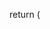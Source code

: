   return (
    <style global jsx>{`
      :root {
        --bg-start: #000000;
        --bg-end: #000000;
        --accent: #8c75cc;
        --accent-2: #3e4d84;
        --accent-hover: #7c69b7;
        --accent-2-hover: #384476;
      }

      html,
      body,
      #root {
        height: 100%;
        overflow-x: hidden;
      }

      body {
        margin: 0;
        background: radial-gradient(
            1200px 800px at 10% 20%,
            rgba(141, 118, 204, 0.12),
            transparent 60%
          ),
          radial-gradient(
            900px 700px at 80% 60%,
            rgba(62, 77, 132, 0.12),
            transparent 60%
          ),
          linear-gradient(180deg, var(--bg-start), var(--bg-end)) !important;
        color: white !important;
        font-family: "Overpass", ui-sans-serif, system-ui, -apple-system, Segoe UI,
          Roboto, Helvetica, Arial, "Apple Color Emoji", "Segoe UI Emoji";
      }

      .title {
        font-family: "OverpassBold", ui-sans-serif, system-ui, -apple-system, Segoe UI,
          Roboto, Helvetica, Arial, "Apple Color Emoji", "Segoe UI Emoji" !important;
      }

      * {
          scrollbar-width: thin;
          scrollbar-color: #0a0a0c #070707;
      }

      *::-webkit-scrollbar,
      html::-webkit-scrollbar,
      body::-webkit-scrollbar,
      .main-scroll-container::-webkit-scrollbar {
          width: 8px !important;
          background: #070707 !important;
      }

      *::-webkit-scrollbar-thumb,
      html::-webkit-scrollbar-thumb,
      body::-webkit-scrollbar-thumb,
      .main-scroll-container::-webkit-scrollbar-thumb {
          background: #0a0a0c !important;
          border-radius: 8px !important;
      }

      *::-webkit-scrollbar-track,
      html::-webkit-scrollbar-track,
      body::-webkit-scrollbar-track,
      .main-scroll-container::-webkit-scrollbar-track {
          background: #070707 !important;
      }


      button {
        font-family: "OverpassBold";
      }

      @keyframes sway {
        0% {
          transform: translate(0px, 0px) rotate(0deg);
        }
        25% {
          transform: translate(3px, 2px) rotate(1deg);
        }
        75% {
          transform: translate(-3px, 1px) rotate(-1deg);
        }
        100% {
          transform: translate(0px, 0px) rotate(0deg);
        }
      }

      .grid-item {
        grid-column: span 1;
        transition: grid-column 0.5s cubic-bezier(0.4, 0, 0.2, 1),
          transform 0.5s cubic-bezier(0.4, 0, 0.2, 1),
          max-height 0.5s cubic-bezier(0.4, 0, 0.2, 1),
          opacity 0.5s cubic-bezier(0.4, 0, 0.2, 1);
      }

      .grid-item.expanded {
        grid-column: 1 / -1;
      }

      .expanded-content {
        max-height: 0;
        opacity: 0;
        overflow: hidden;
        transition: max-height 0.5s cubic-bezier(0.4, 0, 0.2, 1),
          opacity 0.5s cubic-bezier(0.4, 0, 0.2, 1),
          transform 0.5s cubic-bezier(0.4, 0, 0.2, 1);
      }

      .expanded .expanded-content {
        max-height: 500px;
        opacity: 1;
        transform: translateY(0);
      }

      @layer utilities {
        .bloom {
          filter: blur(40px);
          opacity: 0.6;
        }
        .bloom-strong {
          filter: blur(70px);
          opacity: 0.5;
        }
        .text-glow {
          text-shadow: 0 0 12px rgba(141, 118, 204, 0.5),
            0 0 22px rgba(62, 77, 132, 0.35);
        }
        .ring-glow {
          box-shadow: 0 0 0 1px rgba(148, 163, 184, 0.15),
            0 0 24px rgba(141, 118, 204, 0.35), inset 0 0 12px rgba(62, 77, 132, 0.2);
        }

        .glint {
          position: relative;
          overflow: hidden;
        }
        .glint::before {
          content: "";
          position: absolute;
          top: 0;
          left: 0;
          right: 0;
          height: 18%;
          background: linear-gradient(
            to bottom,
            rgba(255, 255, 255, 0.22),
            rgba(255, 255, 255, 0.06) 20%,
            transparent
          );
          pointer-events: none;
          border-top-left-radius: inherit;
          border-top-right-radius: inherit;
        }
      }

      .glassish {
        background: rgba(15, 23, 42, 0.45) !important;
        backdrop-filter: blur(16px) saturate(140%) !important;
        -webkit-backdrop-filter: blur(16px) saturate(140%) !important;
        border: 1px solid rgba(148, 163, 184, 0.15) !important;
      }

      .carousel {
        transform: none;
        max-width: 100%;
        box-sizing: border-box;
        width: 100%;
        overflow: visible;
      }

      .carousel-container {
        transform: scale(0.9);
        padding-right: 4rem;
      }

      @media (min-width: 768px) {
        .carousel {
          transform: perspective(1000px) rotateY(-6deg);
        }
      }

      @media (max-width: 1211px) {
        .carousel-container {
          position: relative !important;
          right: auto !important;
          top: auto !important;
          transform: none !important;
          width: 100% !important;
          max-width: 100% !important;
          display: none !important;
          margin-top: 2rem;
        }

        .left-content {
          padding-left: 3rem;
          max-width: 50rem;
        }
      }

      @media screen and (max-width: 950px) {
        .bg-\[\#1a1a1f\] {
          background-color: transparent !important;
        }
      }

      @media (max-width: 767px) {
        .mobile-container {
          max-width: 130vw;
          overflow-x: hidden;
          padding-top: 4rem;
        }

        .by {
          display: none;
        }

        .mobile-full-width {
          width: 100%;
          max-width: 100%;
        }

        .left-content {
          padding-left: unset;
          max-width: unset;
        }
        .carousel-container,
        .carousel {
          display: block !important;
          margin-left: 1rem !important;
          margin-bottom: 0.2rem;
        }
        #descrip {
          margin-left: 2rem;
        }
      }

      img {
        border-radius: 25px;
      }

      .disabledAPK {
        filter: grayscale(1);
        cursor: not-allowed !important;
      }

      .forceSlightRound {
        border-radius: 5px !important;
      }

      .glassish {
        background: rgba(15, 23, 42, 0.45); /* Sfondo semi-trasparente */
        backdrop-filter: blur(16px) saturate(140%); /* Effetto di sfocatura dello sfondo */
        -webkit-backdrop-filter: blur(16px) saturate(140%); /* Prefisso per WebKit */
        border: 1px solid rgba(148, 163, 184, 0.15); /* Bordo sottile e leggero */
        box-shadow: 0 0 0 2px rgba(148, 163, 184, 0.15),
            0 0 24px rgba(141, 118, 204, 0.35), inset 0 0 12px rgba(62, 77, 132, 0.2);
      }

      .glassish-input {
          background: rgba(30, 40, 60, 0.7); /* Meno trasparente per leggibilità */
          backdrop-filter: blur(4px); /* Blur minore */
          -webkit-backdrop-filter: blur(4px);
          border: 1px solid rgba(148, 163, 184, 0.1);
      }

      .bloom-strong1 {
          filter: blur(70px);
          opacity: 0.3;
      }
    `}</style>
  );
}